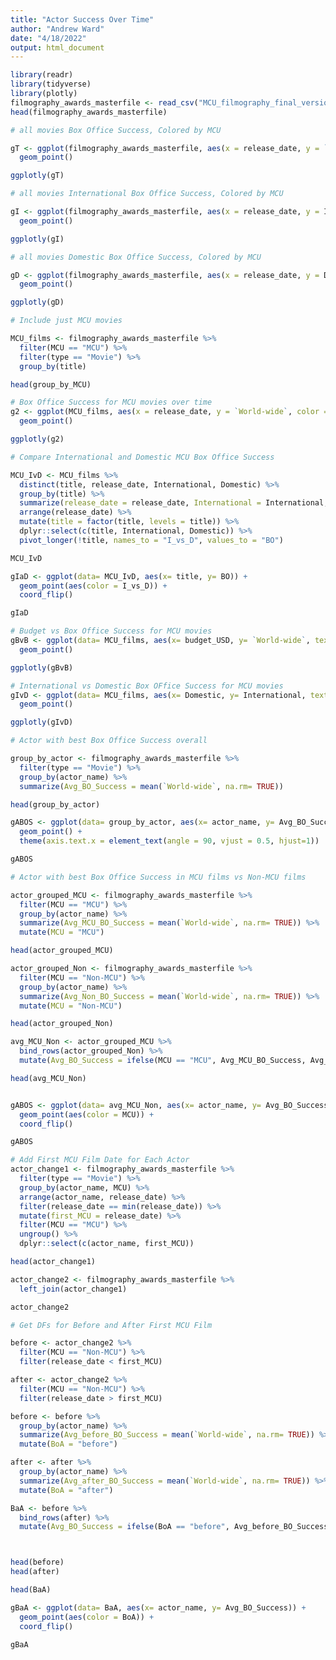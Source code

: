 ```yaml
---
title: "Actor Success Over Time"
author: "Andrew Ward"
date: "4/18/2022"
output: html_document
---
```


```r
library(readr)
library(tidyverse)
library(plotly)
filmography_awards_masterfile <- read_csv("MCU_filmography_final_version.csv")
head(filmography_awards_masterfile)

```


```r
# all movies Box Office Success, Colored by MCU

gT <- ggplot(filmography_awards_masterfile, aes(x = release_date, y = `World-wide`, color = MCU, text = title)) +
  geom_point()

ggplotly(gT)

```



```r
# all movies International Box Office Success, Colored by MCU

gI <- ggplot(filmography_awards_masterfile, aes(x = release_date, y = International, color = MCU, text = title)) +
  geom_point()

ggplotly(gI)

```


```r
# all movies Domestic Box Office Success, Colored by MCU

gD <- ggplot(filmography_awards_masterfile, aes(x = release_date, y = Domestic, color = MCU, text = title)) +
  geom_point()

ggplotly(gD)

```







```r
# Include just MCU movies

MCU_films <- filmography_awards_masterfile %>%
  filter(MCU == "MCU") %>%
  filter(type == "Movie") %>%
  group_by(title)

head(group_by_MCU)

```

```r
# Box Office Success for MCU movies over time
g2 <- ggplot(MCU_films, aes(x = release_date, y = `World-wide`, color = budget_USD, text = actor_name)) +
  geom_point()

ggplotly(g2)

```


```r
# Compare International and Domestic MCU Box Office Success

MCU_IvD <- MCU_films %>%
  distinct(title, release_date, International, Domestic) %>%
  group_by(title) %>%
  summarize(release_date = release_date, International = International, Domestic = Domestic) %>%
  arrange(release_date) %>%
  mutate(title = factor(title, levels = title)) %>%
  dplyr::select(c(title, International, Domestic)) %>%
  pivot_longer(!title, names_to = "I_vs_D", values_to = "BO")

MCU_IvD

gIaD <- ggplot(data= MCU_IvD, aes(x= title, y= BO)) +
  geom_point(aes(color = I_vs_D)) +
  coord_flip()

gIaD

```

```r
# Budget vs Box Office Success for MCU movies
gBvB <- ggplot(data= MCU_films, aes(x= budget_USD, y= `World-wide`, text = title)) +
  geom_point()

ggplotly(gBvB)

```



```r
# International vs Domestic Box OFfice Success for MCU movies
gIvD <- ggplot(data= MCU_films, aes(x= Domestic, y= International, text= title)) +
  geom_point()

ggplotly(gIvD)

```



```r
# Actor with best Box Office Success overall

group_by_actor <- filmography_awards_masterfile %>%
  filter(type == "Movie") %>%
  group_by(actor_name) %>%
  summarize(Avg_BO_Success = mean(`World-wide`, na.rm= TRUE))

head(group_by_actor)

gABOS <- ggplot(data= group_by_actor, aes(x= actor_name, y= Avg_BO_Success)) +
  geom_point() +
  theme(axis.text.x = element_text(angle = 90, vjust = 0.5, hjust=1))

gABOS

```

```r
# Actor with best Box Office Success in MCU films vs Non-MCU films

actor_grouped_MCU <- filmography_awards_masterfile %>%
  filter(MCU == "MCU") %>%
  group_by(actor_name) %>%
  summarize(Avg_MCU_BO_Success = mean(`World-wide`, na.rm= TRUE)) %>%
  mutate(MCU = "MCU")

head(actor_grouped_MCU)

actor_grouped_Non <- filmography_awards_masterfile %>%
  filter(MCU == "Non-MCU") %>%
  group_by(actor_name) %>%
  summarize(Avg_Non_BO_Success = mean(`World-wide`, na.rm= TRUE)) %>%
  mutate(MCU = "Non-MCU")

head(actor_grouped_Non)

avg_MCU_Non <- actor_grouped_MCU %>%
  bind_rows(actor_grouped_Non) %>%
  mutate(Avg_BO_Success = ifelse(MCU == "MCU", Avg_MCU_BO_Success, Avg_Non_BO_Success))

head(avg_MCU_Non)


gABOS <- ggplot(data= avg_MCU_Non, aes(x= actor_name, y= Avg_BO_Success)) +
  geom_point(aes(color = MCU)) +
  coord_flip()

gABOS


```


```r
# Add First MCU Film Date for Each Actor
actor_change1 <- filmography_awards_masterfile %>%
  filter(type == "Movie") %>%
  group_by(actor_name, MCU) %>%
  arrange(actor_name, release_date) %>%
  filter(release_date == min(release_date)) %>%
  mutate(first_MCU = release_date) %>%
  filter(MCU == "MCU") %>%
  ungroup() %>%
  dplyr::select(c(actor_name, first_MCU))

head(actor_change1)

actor_change2 <- filmography_awards_masterfile %>%
  left_join(actor_change1)

actor_change2


```


```r
# Get DFs for Before and After First MCU Film

before <- actor_change2 %>%
  filter(MCU == "Non-MCU") %>%
  filter(release_date < first_MCU)

after <- actor_change2 %>%
  filter(MCU == "Non-MCU") %>%
  filter(release_date > first_MCU)

before <- before %>%
  group_by(actor_name) %>%
  summarize(Avg_before_BO_Success = mean(`World-wide`, na.rm= TRUE)) %>%
  mutate(BoA = "before")

after <- after %>%
  group_by(actor_name) %>%
  summarize(Avg_after_BO_Success = mean(`World-wide`, na.rm= TRUE)) %>%
  mutate(BoA = "after")

BaA <- before %>%
  bind_rows(after) %>%
  mutate(Avg_BO_Success = ifelse(BoA == "before", Avg_before_BO_Success, Avg_after_BO_Success))



head(before)
head(after)

head(BaA)

gBaA <- ggplot(data= BaA, aes(x= actor_name, y= Avg_BO_Success)) +
  geom_point(aes(color = BoA)) +
  coord_flip()

gBaA

```























